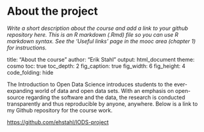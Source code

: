 
# About the project

*Write a short description about the course and add a link to your github repository here. This is an R markdown (.Rmd) file so you can use R markdown syntax. See the 'Useful links' page in the mooc area (chapter 1) for instructions.*

title: "About the course"
author: "Erik Stahl"
output: html_document
    theme: cosmo
    toc: true
    toc_depth: 2
    fig_caption: true
    fig_width: 6
    fig_height: 4
    code_folding: hide

The Introduction to Open Data Science introduces students to the ever-expanding world of data and open data sets. With an emphasis on open-source regarding the software and the data, the research is conducted transparently and thus reproducible by anyone, anywhere. Below is a link to my Github repository for the course work.

<https://github.com/ehstahl/IODS-project>
